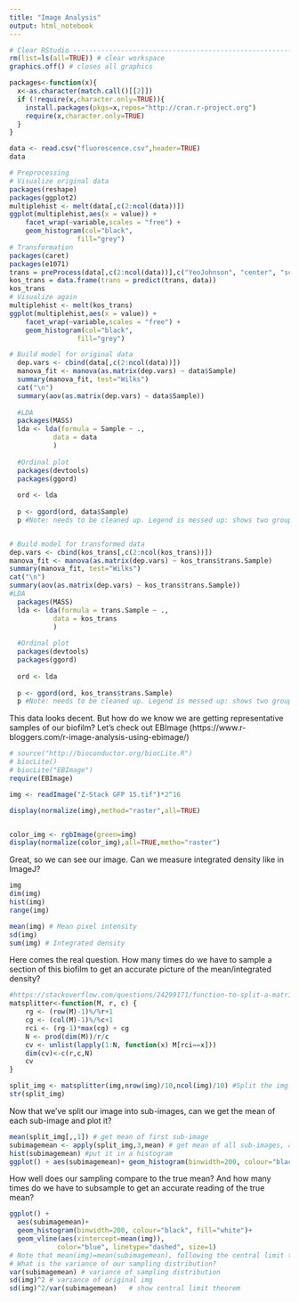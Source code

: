 ```yaml
---
title: "Image Analysis"
output: html_notebook
---
```

```r
# Clear RStudio ---------------------------------------------------------
rm(list=ls(all=TRUE)) # clear workspace
graphics.off() # closes all graphics

```

```r
packages<-function(x){
  x<-as.character(match.call()[[2]])
  if (!require(x,character.only=TRUE)){
    install.packages(pkgs=x,repos="http://cran.r-project.org")
    require(x,character.only=TRUE)
  }
}
```


```r
data <- read.csv("fluorescence.csv",header=TRUE)
data
```



```r
# Preprocessing
# Visualize original data
packages(reshape)
packages(ggplot2)
multiplehist <- melt(data[,c(2:ncol(data))])
ggplot(multiplehist,aes(x = value)) + 
    facet_wrap(~variable,scales = "free") + 
    geom_histogram(col="black", 
                 fill="grey")
# Transformation
packages(caret)
packages(e1071)
trans = preProcess(data[,c(2:ncol(data))],c("YeoJohnson", "center", "scale"))
kos_trans = data.frame(trans = predict(trans, data))
kos_trans
# Visualize again
multiplehist <- melt(kos_trans)
ggplot(multiplehist,aes(x = value)) + 
    facet_wrap(~variable,scales = "free") + 
    geom_histogram(col="black", 
                 fill="grey")

```

```r
# Build model for original data
  dep.vars <- cbind(data[,c(2:ncol(data))])
  manova_fit <- manova(as.matrix(dep.vars) ~ data$Sample)
  summary(manova_fit, test="Wilks")
  cat("\n")
  summary(aov(as.matrix(dep.vars) ~ data$Sample))
  
  #LDA
  packages(MASS)
  lda <- lda(formula = Sample ~ ., 
           data = data
           )
  
  #Ordinal plot
  packages(devtools)
  packages(ggord)
  
  ord <- lda
  
  p <- ggord(ord, data$Sample)
  p #Note: needs to be cleaned up. Legend is messed up: shows two groupings.



```
```r
# Build model for transformed data
dep.vars <- cbind(kos_trans[,c(2:ncol(kos_trans))])
manova_fit <- manova(as.matrix(dep.vars) ~ kos_trans$trans.Sample)
summary(manova_fit, test="Wilks")
cat("\n")
summary(aov(as.matrix(dep.vars) ~ kos_trans$trans.Sample))
#LDA
  packages(MASS)
  lda <- lda(formula = trans.Sample ~ ., 
           data = kos_trans
           )
  
  #Ordinal plot
  packages(devtools)
  packages(ggord)
  
  ord <- lda
  
  p <- ggord(ord, kos_trans$trans.Sample)
  p #Note: needs to be cleaned up. Legend is messed up: shows two groupings.

```
This data looks decent. But how do we know we are getting representative samples of our biofilm? Let's check out EBImage (https://www.r-bloggers.com/r-image-analysis-using-ebimage/)
```r
# source("http://bioconductor.org/biocLite.R")
# biocLite()
# biocLite("EBImage")
require(EBImage)
```

```r
img <- readImage("Z-Stack GFP 15.tif")*2^16

display(normalize(img),method="raster",all=TRUE)


color_img <- rgbImage(green=img)
display(normalize(color_img),all=TRUE,metho="raster")
```
Great, so we can see our image. Can we measure integrated density like in ImageJ?
```r
img
dim(img)
hist(img)
range(img)

mean(img) # Mean pixel intensity
sd(img)
sum(img) # Integrated density
```
Here comes the real question. How many times do we have to sample a section of this biofilm to get an accurate picture of the mean/integrated density?
```r
#https://stackoverflow.com/questions/24299171/function-to-split-a-matrix-into-sub-matrices-in-r
matsplitter<-function(M, r, c) {
    rg <- (row(M)-1)%/%r+1
    cg <- (col(M)-1)%/%c+1
    rci <- (rg-1)*max(cg) + cg
    N <- prod(dim(M))/r/c
    cv <- unlist(lapply(1:N, function(x) M[rci==x]))
    dim(cv)<-c(r,c,N)
    cv
} 

split_img <- matsplitter(img,nrow(img)/10,ncol(img)/10) #Split the img into 100 sub-images
str(split_img)
```
Now that we've split our image into sub-images, can we get the mean of each sub-image and plot it?
```r
mean(split_img[,,1]) # get mean of first sub-image
subimagemean <- apply(split_img,3,mean) # get mean of all sub-images, averaging over 1st and 2nd dimensions
hist(subimagemean) #put it in a histogram
ggplot() + aes(subimagemean)+ geom_histogram(binwidth=200, colour="black", fill="white") #use ggplot
```
How well does our sampling compare to the true mean? And how many times do we have to subsample to get an accurate reading of the true mean?
```r
ggplot() + 
  aes(subimagemean)+ 
  geom_histogram(binwidth=200, colour="black", fill="white")+
  geom_vline(aes(xintercept=mean(img)),
            color="blue", linetype="dashed", size=1)
# Note that mean(img)=mean(subimagemean), following the central limit theorem.
# What is the variance of our sampling distribution?
var(subimagemean) # variance of sampling distribution
sd(img)^2 # variance of original img
sd(img)^2/var(subimagemean)   # show central limit theorem
```


